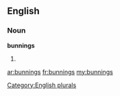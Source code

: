 ==English==

===Noun===
'''bunnings'''

# {{plural of|[[bunning]]}}

[[Category:English plurals]]

[[ar:bunnings]]
[[fr:bunnings]]
[[my:bunnings]]